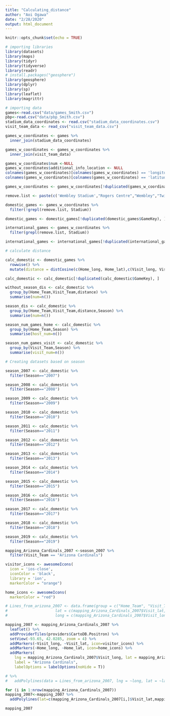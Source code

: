 ```yaml
---
title: "Calculating_distance"
author: "Aoi Ogawa"
date: "2/28/2020"
output: html_document
---
```


```r
knitr::opts_chunk$set(echo = TRUE)
```

```r
# importing libraries
library(datasets)
library(maps)
library(tidyr)
library(tidyverse)
library(readr)
# install.packages("geosphere")
library(geosphere)
library(dplyr)
library(sp)
library(leaflet)
library(magrittr)
```


```r
# importing data
games<-read.csv("data/games_Smith.csv")
pbp<-read.csv("data/pbp_Smith.csv")
stadium_data_coordinates <- read.csv("stadium_data_coordinates.csv")
visit_team_data <- read_csv("visit_team_data.csv")
```

```r
games_w_coordinates <- games %>%
  inner_join(stadium_data_coordinates)

games_w_coordinates <- games_w_coordinates %>%
  inner_join(visit_team_data)

games_w_coordinates$num <-NULL
games_w_coordinates$additional_info_location <- NULL
colnames(games_w_coordinates)[colnames(games_w_coordinates) == 'longitude'] <- 'Home_lat'
colnames(games_w_coordinates)[colnames(games_w_coordinates) == 'latitude'] <- 'Home_long'

games_w_coordinates <- games_w_coordinates[!duplicated(games_w_coordinates$GameKey), ]

remove.list <- paste(c('Wembley Stadium',"Rogers Centre","Wembley","Twickenham","Estadio Azteca","Twickenham Stadium","Azteca Stadium","Tottenham Hotspur Stadium","Tottenham Hotspur"), collapse = '|')

domestic_games <- games_w_coordinates %>%
  filter(!grepl(remove.list, Stadium))

domestic_games <- domestic_games[!duplicated(domestic_games$GameKey), ]

international_games <- games_w_coordinates %>%
  filter(grepl(remove.list, Stadium))

international_games <- international_games[!duplicated(international_games$GameKey), ]
```

```r
# calculate distance

calc_domestic <- domestic_games %>% 
  rowwise() %>%
  mutate(distance = distCosine(c(Home_long, Home_lat),c(Visit_long, Visit_lat)))

calc_domestic <- calc_domestic[!duplicated(calc_domestic$GameKey), ]

```

```r
without_season_dis <- calc_domestic %>%
  group_by(Home_Team,Visit_Team,distance) %>%
  summarise(num=n())

season_dis <- calc_domestic %>%
  group_by(Home_Team,Visit_Team,distance,Season) %>%
  summarise(num=n())

season_num_games_home <- calc_domestic %>%
  group_by(Home_Team,Season) %>%
  summarise(host_num=n())

season_num_games_visit <- calc_domestic %>%
  group_by(Visit_Team,Season) %>%
  summarise(visit_num=n())

```

```r
# Creating datasets based on season

season_2007 <- calc_domestic %>%
  filter(Season=="2007")

season_2008 <- calc_domestic %>%
  filter(Season=="2008")

season_2009 <- calc_domestic %>%
  filter(Season=="2009")

season_2010 <- calc_domestic %>%
  filter(Season=="2010")

season_2011 <- calc_domestic %>%
  filter(Season=="2011")

season_2012 <- calc_domestic %>%
  filter(Season=="2012")

season_2013 <- calc_domestic %>%
  filter(Season=="2013")

season_2014 <- calc_domestic %>%
  filter(Season=="2014")

season_2015 <- calc_domestic %>%
  filter(Season=="2015")

season_2016 <- calc_domestic %>%
  filter(Season=="2016")

season_2017 <- calc_domestic %>%
  filter(Season=="2017")

season_2018 <- calc_domestic %>%
  filter(Season=="2018")

season_2019 <- calc_domestic %>%
  filter(Season=="2019")
```

```r

mapping_Arizona_Cardinals_2007 <-season_2007 %>%
  filter(Visit_Team == "Arizona Cardinals")

visitor_icons <- awesomeIcons(
  icon = 'ios-close',
  iconColor = 'black',
  library = 'ion',
  markerColor = "orange")

home_icons <- awesomeIcons(
  markerColor = "red")

# Lines_from_arizona_2007 <- data.frame(group = c("Home_Team", "Visit_Team"),
#                     lat = c(mapping_Arizona_Cardinals_2007$Visit_lat, mapping_Arizona_Cardinals_2007$Home_lat),
#                     long = c(mapping_Arizona_Cardinals_2007$Visit_long, mapping_Arizona_Cardinals_2007$Home_long))

mapping_2007 <- mapping_Arizona_Cardinals_2007 %>% 
  leaflet() %>%
  addProviderTiles(providers$CartoDB.Positron) %>%
  setView(-93.65, 42.0285, zoom = 4) %>%
  addMarkers(~Visit_long, ~Visit_lat, icon=visitor_icons) %>%
  addMarkers(~Home_long, ~Home_lat, icon=home_icons) %>%
  addMarkers(
    lng = mapping_Arizona_Cardinals_2007$Visit_long, lat = mapping_Arizona_Cardinals_2007$Visit_lat,
    label = "Arizona Cardinals",
    labelOptions = labelOptions(noHide = T))

# %>%
#   addPolylines(data = Lines_from_arizona_2007, lng = ~long, lat = ~lat, group = ~group)

for (i in 1:nrow(mapping_Arizona_Cardinals_2007)) 
mapping_2007<-mapping_2007 %>%
  addPolylines(lat=c(mapping_Arizona_Cardinals_2007[i,]$Visit_lat,mapping_Arizona_Cardinals_2007[i,]$Home_lat),lng=c(mapping_Arizona_Cardinals_2007[i,]$Visit_long,mapping_Arizona_Cardinals_2007[i,]$Home_long)) 

mapping_2007
```


